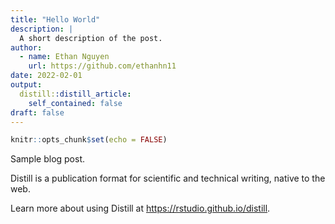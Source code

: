 ```yaml
---
title: "Hello World"
description: |
  A short description of the post. 
author:
  - name: Ethan Nguyen
    url: https://github.com/ethanhn11
date: 2022-02-01
output:
  distill::distill_article:
    self_contained: false
draft: false
---
```



```r
knitr::opts_chunk$set(echo = FALSE)
```

Sample blog post.

Distill is a publication format for scientific and technical writing, native to the web.

Learn more about using Distill at <https://rstudio.github.io/distill>.


